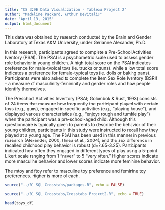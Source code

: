 ```yaml
---
title: "CS 329E Data Visualization - Tableau Project 2"
author: "Madeline Packard, Arthur DeVitalis"
date: "April 13, 2015"
output: html_document
---
```


This data was obtained by research conducted by the Brain and Gender Laboratory at Texas A&M University, under Gerianne Alexander, Ph.D.

In this research, participants agreed to complete a Pre-School Activities Iventory (PSAI). The PSAI is a psychometric scale used to assess gender role behavior in young children. A high total score on the PSAI indicates preference for male-typical toys (ie. trucks or guns), while a low total score indicates a preference for female-typical toys (ie. dolls or baking pans). Participants were also asked to complete the Bem Sex Role Iventory (BSRI) - a measure of masculinity-femininity and gender roles and how people identify themselves.



The Preschool Activities Inventory (PSAI; Golombok & Rust, 1993) consists of 24 items that measure how frequently the participant played with certain toys (e.g., guns), engaged in specific activities (e.g., "playing house"), and displayed various characteristics (e.g., "enjoys rough and tumble play") when the participant was a pre-school-aged child.  Although this questionnaire is typically given to parents to describe the behavior of their young children, participants in this study were instructed to recall how they played at a young age.  The PSAI has been used in this manner in previous research (Alexander, 2006; Hines et al., 2004), and the sex difference in recalled childhood play behavior is robust (d=2.65-3.25).  Participants indicated how often they engaged in different types of play using a 5-point Likert scale ranging from 1 "never" to 5 "very often."  Higher scores indicate more masculine behavior and lower scores indicate more feminine behavior.

The mtoy and ftoy refer to masculine toy preference and feminine toy preferences.  Higher is more of each.


```r
source("../01 SQL Crosstabs/packages.R", echo = FALSE)
```
```r
source("../01 SQL Crosstabs/Crosstabs_Project2.R", echo = TRUE)
```

```r
head(toys_df)
```